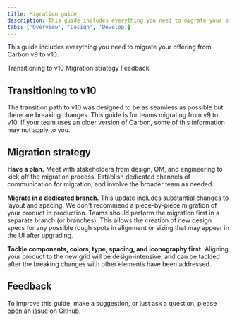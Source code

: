 ```yaml
---
title: Migration guide
description: This guide includes everything you need to migrate your offering from an older version of Carbon to v10.
tabs: ['Overview', 'Design', 'Develop']
---
```


<PageDescription>

This guide includes everything you need to migrate your offering from Carbon v9 to v10.

</PageDescription>

<AnchorLinks>

<AnchorLink>Transitioning to v10</AnchorLink>
<AnchorLink>Migration strategy</AnchorLink>
<AnchorLink>Feedback</AnchorLink>

</AnchorLinks>

## Transitioning to v10

The transition path to v10 was designed to be as seamless as possible but there are breaking changes. This guide is for teams migrating from v9 to v10. If your team uses an older version of Carbon, some of this information may not apply to you.

<Row>
<Column colLg={4} colMd={4} noGutterSm>
<ResourceCard
    subTitle="Looking for v9?"
    href="https://v9.carbondesignsystem.com/"
    >

<MdxIcon name="codesandbox" />

  </ResourceCard>
</Column>
</Row>

## Migration strategy

**Have a plan.** Meet with stakeholders from design, OM, and engineering to kick off the migration process. Establish dedicated channels of communication for migration, and involve the broader team as needed.

**Migrate in a dedicated branch.** This update includes substantial changes to layout and spacing. We don't recommend a piece-by-piece migration of your product in production. Teams should perform the migration first in a separate branch (or branches). This allows the creation of new design specs for any possible rough spots in alignment or sizing that may appear in the UI after upgrading.

**Tackle components, colors, type, spacing, and iconography first.** Aligning your product to the new grid will be design-intensive, and can be tackled after the breaking changes with other elements have been addressed.

## Feedback

To improve this guide, make a suggestion, or just ask a question, please [open an issue](https://github.com/carbon-design-system/carbon/issues/new?template=feedback.md&labels=feedback&title=User+feedback+for+Migration+Overview+page) on GitHub.
